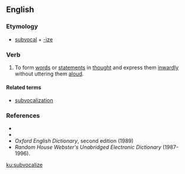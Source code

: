 ==English==

===Etymology===
* [[subvocal]] + [[-ize]]

===Verb===
{{en-verb|subvocaliz}}

# {{context|transitive|and|intransitive|lang=en}} To form [[words]] or [[statements]] in [[thought]] and express them [[inwardly]] without uttering them [[aloud]].

====Related terms====
* [[subvocalization]]

===References===
* {{R:Dictionary.com}}
* {{R:Encarta}}
* ''Oxford English Dictionary'', second edition (1989)
* ''Random House Webster's Unabridged Electronic Dictionary'' (1987-1996).

[[ku:subvocalize]]